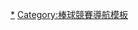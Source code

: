 {{Navbox
|bodyclass=hlist

|name= Baseball Asia Series 
|title= [[亞洲職棒大賽]] / [[日韓冠軍賽|日韓職棒冠軍賽]] / [[中韓冠軍賽|中韓職棒冠軍賽]]
|groupstyle = text-align:left;
|group1 = 亞洲職棒大賽
|list1= 
*[[2005年亞洲職棒大賽|2005]]
*[[2006年亞洲職棒大賽|2006]]
*[[2007年亞洲職棒大賽|2007]]
*[[2008年亞洲職棒大賽|2008]]
*[[2011年亞洲職棒大賽|2011]]
*[[2012年亞洲職棒大賽|2012]]
*[[2013年亞洲職棒大賽|2013]]
|group2 = 日韓職棒冠軍賽
|list2= 
*[[日韓冠軍賽|2009]]
*[[日韓冠軍賽|2010]]
|group3 = 中韓職棒冠軍賽
|list3= 
*[[中韓冠軍賽|2010]]
}}<noinclude>
[[Category:亞洲職棒大賽|*]]
[[Category:棒球競賽導航模板]]
</noinclude>